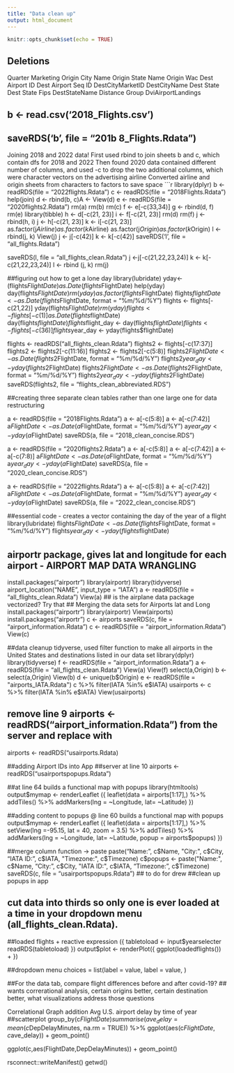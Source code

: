 ```yaml
---
title: "Data clean up"
output: html_document
---
```


```r
knitr::opts_chunk$set(echo = TRUE)
```



## Deletions
Quarter
Marketing
Origin City Name
Origin State Name
Origin Wac
Dest Airport ID
Dest Airport Seq ID
DestCityMarketID
DestCityName
Dest State
Dest State Fips
DestStateName
Distance Group
DviAirportLandings

## b <- read.csv('2018_Flights.csv')
##  saveRDS('b', file = "201b 8_Flights.Rdata")




Joining 2018 and 2022 data!
First used rbind to join sheets b and c, which contain dfs for 2018 and 2022
Then found 2020 data contained different number of columns, and used -c to drop the two additional columns, which were character vectors on the advertising airline
Converted airline and origin sheets from characters to factors to save space
```r
library(dplyr)
b <- readRDS(file = "2022flights.Rdata")
c <- readRDS(file = "2018Flights.Rdata")
help(join)
d <- rbind(b, c)A <- 
View(d)
e <- readRDS(file = "2020flights2.Rdata")
rm(a)
rm(b)
rm(c)
f <- e[-c(33,34)]
g <- rbind(d, f)
rm(e)
library(tibble)
h <- d[-c(21, 23)]
i <- f[-c(21, 23)]
rm(d)
rm(f)
j <- rbind(h, i)
j <- h[-c(21, 23)]
k <- i[-c(21, 23)]
as.factor(j$Airline)
as.factor(k$Airline)
as.factor(j$Origin)
as.factor(k$Origin)
l <- rbind(j, k)
View(j)
j <- j[-c(42)]
k <- k[-c(42)]
saveRDS('l', file = "all_flights.Rdata")












saveRDS(l, file = "all_flights_clean.Rdata")
j <-j[-c(21,22,23,24)]
k <- k[-c(21,22,23,24)]
l <- rbind (j, k)
rm(j)


##figuring out how to get a lone day
library(lubridate)
yday<-(flights$FlightDate)
as.Date(flights$FlightDate)
help(yday)
day(flights$FlightDate)
rm(yday)
as.factor(flights$FlightDate)
flights$flightDate<-as.Date(flights$FlightDate, format = "%m/%d/%Y")
flights <- flights[-c(21,22)]
yday(flights$FlightDate)
rm(yday)
flights <- flights[-c(1)]
as.Date(flights$flightDate) 
day(flights$flightDate)
flights$flight_day <- day(flights$flightDate)
flights <- flights[-c(36)]
flights$year_day <- yday(flights$flightDate)

flights <- readRDS("all_flights_clean.Rdata")
flights2 <- flights[-c(17:37)]
flights2 <- flights2[-c(11:16)]
flights2 <- flights2[-c(5:8)]
flights2$FlightDate<-as.Date(flights2$FlightDate, format = "%m/%d/%Y")
flights2$year_day <- yday(flights2$FlightDate)
flights2$FlightDate<-as.Date(flights2$FlightDate, format = "%m/%d/%Y")
flights2$year_day <- yday(flights2$FlightDate)
saveRDS(flights2, file = "flights_clean_abbreviated.RDS")


##creating three separate clean tables rather than one large one for data restructuring 

a <- readRDS(file = "2018Flights.Rdata")
a <- a[-c(5:8)]
a <- a[-c(7:42)]
a$FlightDate<-as.Date(a$FlightDate, format = "%m/%d/%Y")
a$year_day <- yday(a$FlightDate)
saveRDS(a, file = "2018_clean_concise.RDS")

a <- readRDS(file = "2020flights2.Rdata")
a <- a[-c(5:8)]
a <- a[-c(7:42)]
a <- a[-c(7:8)]
a$FlightDate<-as.Date(a$FlightDate, format = "%m/%d/%Y")
a$year_day <- yday(a$FlightDate)
saveRDS(a, file = "2020_clean_concise.RDS")

a <- readRDS(file = "2022flights.Rdata")
a <- a[-c(5:8)]
a <- a[-c(7:42)]
a$FlightDate<-as.Date(a$FlightDate, format = "%m/%d/%Y")
a$year_day <- yday(a$FlightDate)
saveRDS(a, file = "2022_clean_concise.RDS")

##essential code - creates a vector containing the day of the year of a flight
library(lubridate)
flights$FlightDate<-as.Date(flights$FlightDate, format = "%m/%d/%Y")
flights$year_day <- yday(flights$flightDate)


## airportr package, gives lat and longitude for each airport - AIRPORT MAP DATA WRANGLING
install.packages("airportr")
library(airportr)
library(tidyverse)
airport_location("NAME", input_type = "IATA")
a <- readRDS(file = "all_flights_clean.Rdata")
View(a)
## is the airplane data package vectorized? Try that 
## Merging the data sets for Airports lat and Long
install.packages("airportr")
library(airportr)
View(airports)
install.packages("airportr")
c <- airports
saveRDS(c, file = "airport_information.Rdata")
c <- readRDS(file = "airport_information.Rdata")
View(c)

##data cleanup tidyverse, used filter function to make all airports in the United States and destinations listed in our data set 
library(dplyr)
library(tidyverse)
f <- readRDS(file = "airport_information.Rdata")
a <- readRDS(file = "all_flights_clean.Rdata")
View(a)
View(f)
select(a,Origin)
b <- select(a,Origin)
View(b)
d <- unique(b$Origin)
e <- readRDS(file = "airports_IATA.Rdata")
c %>% filter(IATA %in% e$IATA) 
usairports <- c %>% filter(IATA %in% e$IATA)
View(usairports)

## remove line 9 airports <- readRDS("airport_information.Rdata") from the server and replace with 
airports <- readRDS("usairports.Rdata)

##adding Airport IDs into App 
##server at line 10 
airports <- readRDS("usairportspopups.Rdata")

##at line 64 builds a functional map with popups
library(htmltools)
 output$mymap <- renderLeaflet ({
  leaflet(data = airports[1:17],) %>%
      addTiles() %>%
      addMarkers(lng = ~Longitude, lat= ~Latitude)
  })
  
##adding content to popups @ line 60 builds a functional map with popups
  output$mymap <- renderLeaflet ({
    leaflet(data = airports[1:17],) %>%
      setView(lng =-95.15, lat = 40, zoom = 3.5) %>%
      addTiles() %>%
      addMarkers(lng = ~Longitude, lat= ~Latitude, popup = airports$popups)
  })
  
##merge column function -> paste 
paste("Name:", c$Name, "City:", c$City, "IATA ID:", c$IATA, "Timezone:", c$Timezone) 
c$popups <- paste("Name:", c$Name, "City:", c$City, "IATA ID:", c$IATA, "Timezone:", c$Timezone)
saveRDS(c, file = "usairportspopups.Rdata")
## to do for drew
##clean up popups in app 


## cut data into thirds so only one is ever loaded at a time in your dropdown menu (all_flights_clean.Rdata). 
##loaded flights + reactive expression
({
tabletoload <- input$yearselecter
readRDS(tabletoload)
})
output$plot <- renderPlot({
ggplot(loadedflights()) + 
})

##dropdown menu
choices = list(label = value, 
label = value, 
)

##For the data tab, compare flight differences before and after covid-19? 
## wants correrational analysis, certain origins better, certain destination better, what visualizations address those questions


Correlational Graph addition 
Avg U.S. airport delay by time of year 
##scatterplot
group_by(c$FlightDate) %>%
summarise(ave_delay = mean(c$DepDelayMinutes, na.rm = TRUE)) %>%
ggplot(aes(c$FlightDate,c$ave_delay)) + geom_point()

ggplot(c,aes(FlightDate,DepDelayMinutes)) + geom_point() 




rsconnect::writeManifest()
getwd()


